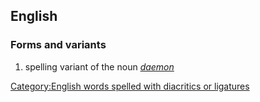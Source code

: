 ==English==
===Forms and variants===
#spelling variant of the noun ''[[daemon]]''
[[Category:English words spelled with diacritics or ligatures]]
